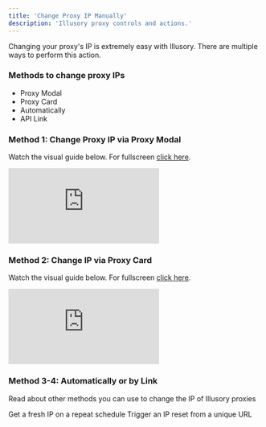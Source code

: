 ```yaml
---
title: 'Change Proxy IP Manually'
description: 'Illusory proxy controls and actions.'
---
```


Changing your proxy's IP is extremely easy with Illusory. There are multiple ways to perform this action.

### Methods to change proxy IPs

- Proxy Modal
- Proxy Card
- Automatically
- API Link

### Method 1: Change Proxy IP via Proxy Modal

Watch the visual guide below. For fullscreen [click here](https://app.arcade.software/share/8hIzlf77C9QGvR4dxlVQ).

<div style={{
  position: 'relative',
  paddingBottom: 'calc(62.5% + 41px)',
  height: '0'
  }}>
<iframe
  src="https://demo.arcade.software/DO70TU5PpFbCsQm2OFTy?embed"
  title="Change Proxy IP"
  frameborder="0"
  loading="lazy"
  allowfullscreen
  webkitallowfullscreen
  mozallowfullscreen
  style={{
    background: '#000000',
    width: '100%',
    height: '100%',
    position: 'absolute',
    top: '0',
    left: '0',
    colorScheme: 'none'
  }}></iframe>
</div>



### Method 2: Change IP via Proxy Card

Watch the visual guide below. For fullscreen [click here](https://app.arcade.software/share/ftvjoBmF0bluzgJ1e2vP).

<div style={{
  position: 'relative',
  paddingBottom: 'calc(62.5% + 41px)',
  height: '0'
  }}>
<iframe
  src="https://demo.arcade.software/ftvjoBmF0bluzgJ1e2vP?embed"
  title="Change Proxy IP"
  frameborder="0"
  loading="lazy"
  allowfullscreen
  webkitallowfullscreen
  mozallowfullscreen
  style={{
    background: '#000000',
    width: '100%',
    height: '100%',
    position: 'absolute',
    top: '0',
    left: '0',
    colorScheme: 'none'
  }}></iframe>
</div>


### Method 3-4: Automatically or by Link

Read about other methods you can use to change the IP of Illusory proxies

<CardGroup cols={2}>
  <Card title="Change Proxy IP Automatically" icon="arrows-rotate" href="/proxy-actions/change-ip-manually">
    Get a fresh IP on a repeat schedule
  </Card>
  <Card title="Change Proxy IP via Link" icon="link" href="/proxy-actions/change-ip-link">
    Trigger an IP reset from a unique URL
  </Card>
</CardGroup>
